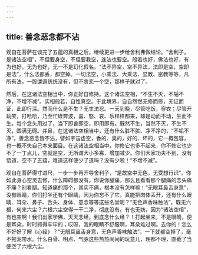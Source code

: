 ```yaml
---
---
---
```

title: 善念恶念都不沾
---




观自在菩萨在谈完了五蕴的真相之后，继续更进一步给舍利弗做结论。“舍利子，是诸法空相”，不但要身空，不但要我空，连法也要空。般若也好，佛法也好，有为也好，无为也好，无一不是幻化假名。“法不异空，空不异法，法即是空，空即是法”，什么法都丢，都空掉。一切法空，小乘法、大乘法、显教、密教等等，凡所有法，一股邋遢统统没有，但不贪恋一个空，那样子就对了。

然后，在这诸法空相当中，你正好自修持。这个诸法空相，“不生不灭，不垢不净，不增不减”。实相般若，自性真空。于此境界，自自然然无修而修，无证而证，此即行深。然而什么是不生？无生法忍。一天到晚，尽管吃饭，穿衣；尽管开玩笑，打哈哈，乃至忙碌奔波，喜、怒、哀、乐样样都来，却是动而不动，生而不生。每个念头用过了，当下即舍即空，即用即有。既然不生，当然不灭，不生不灭，圆满无碍。并且，在这诸法空相当中，还有什么脏不脏、净不净的，“不垢不净”。善念恶念皆不沾，譬如宇宙虚空，香的、臭的，好的、坏的，它一概包容，也一概不失自己本来面目。在这诸法空相当中，你修它也多不起来，你不修它也少不了一丁点儿，空就是空，无所谓大小多寡，增加减少。你们大家功夫不到，没有悟道，空不了五蕴，难道这样便少了道吗？没有少啦！“不增不减”。

观自在菩萨得寸进尺，一步一步再开导舍利子，“是故空中无色，无受想行识”，你如此身心空灵去修，什么障碍都没有。你说你腿痛，那么且看看那个腿痛的念头痛不痛？别看腿。知道痛的那个，其实不痛，根本没有怎样嘛！“无眼耳鼻舌身意”，没有眼睛，你们打坐还有个眼睛，因为你忘不了它。真能把肉体丢开，还有什么眼睛、耳朵、鼻子、舌头、身体、意念等等这些名堂呢？“无色声香味触法”，既无六根，何来六尘？六根六尘空得一干二净，彻底没有。有也无妨，因为“诸法空相”，有也空啊！我们出家学佛，天天念经，到底念什么经？！打起坐来，不是眼睛，便是耳朵，时时抓得牢牢的；哎呀，我的眼睛不舒服啊，耳朵难过啊。去你的！怎么不好好了解《心经》？“无眼耳鼻舌身意，无色声香味触法”，一下就都空掉了，毫不拖泥带水。什么白骨、明点、气脉这些热热闹闹的玩意儿，理都不理，直截了当便空了六根六尘。
